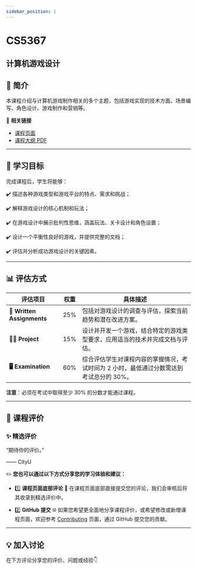 ```yaml
---
sidebar_position: 1
---
```


# CS5367
## 计算机游戏设计

## **📘 简介**
本课程介绍与计算机游戏制作相关的多个主题，包括游戏实现的技术方面、场景编写、角色设计、游戏制作和营销等。

🔗 **相关链接**
- [课程页面](https://www.cityu.edu.hk/catalogue/pg/202425/course/CS5367.htm)
- [课程大纲 PDF](https://www.cityu.edu.hk/catalogue/pg/202425/course/CS5367.pdf)

---

## **🎯 学习目标**

完成课程后，学生将能够：

✔️ 描述各种游戏类型和游戏平台的特点、需求和挑战；

✔️ 解释游戏设计的核心机制和玩法；

✔️ 在游戏设计中展示批判性思维，涵盖玩法、关卡设计和角色设置；

✔️ 设计一个平衡性良好的游戏，并提供完整的文档；

✔️ 评估并分析成功游戏设计的关键因素。

---

## **📊 评估方式**

| **评估项目**              | **权重** | **具体描述**                                                                                       |
|--------------------------|---------|---------------------------------------------------------------------------------------------------|
| **📝 Written Assignments** | 25%     | 包括对游戏设计的调查与评估，探索当前趋势和潜在改进方案。                                              |
| **🧑‍💻 Project**            | 15%     | 设计并开发一个游戏，结合特定的游戏类型要求，应用适当的技术并完成文档与评估。                           |
| **🖥️ Examination**          | 60%     | 综合评估学生对课程内容的掌握情况，考试时间为 2 小时，最低通过分数需达到考试总分的 30%。                  |

**注意**：必须在考试中取得至少 30% 的分数才能通过课程。

---

## **💬 课程评价**

### ✨ **精选评价**
<div className={commentStyles.commentBox}>
    <p className={commentStyles.commentText}>
        “期待你的评价。”
    </p>
    <p className={commentStyles.commentAuthor}>—— CityU</p>
</div>

✏️ **您也可以通过以下方式分享您的学习体验和建议：**

- 1️⃣ **课程页面底部评论**
💬 在课程页面底部直接提交您的评论，我们会审核后将其收录到精选评价中。

- 2️⃣ **GitHub 提交**
🌐 如果您希望更全面地分享课程评价，或希望修改或新增课程页面，欢迎参考 [Contributing](https://penjc.github.io/CityU/contributing) 页面，通过 GitHub 提交您的贡献。




---

## **💡 加入讨论**

在下方评论分享您的评价、问题或经验👇
<Utterances />